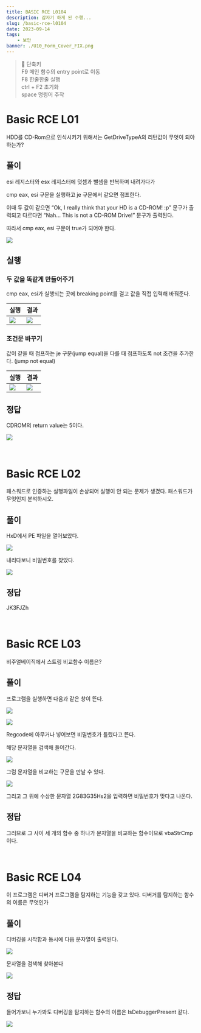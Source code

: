 ```yaml
---
title: BASIC RCE L0104
description: 갑자기 하게 된 수행...
slug: /basic-rce-l0104
date: 2023-09-14
tags:
    - 보안
banner: ./U10_Form_Cover_FIX.png
---
```


> 📌 단축키<br/>
> F9 메인 함수의 entry point로 이동<br/>
> F8 한줄한줄 실행<br/>
> ctrl + F2 초기화<br/>
> space 명령어 주작<br/>

# Basic RCE L01

HDD를 CD-Rom으로 인식시키기 위해서는 GetDriveTypeA의 리턴값이 무엇이 되야 하는가?

## 풀이

esi 레지스터와 esx 레지스터에 덧셈과 뺄셈을 반복하며 내려가다가

cmp eax, esi 구문을 실행하고 je 구문에서 같으면 점프한다.

이때 두 값이 같으면 “Ok, I really think that your HD is a CD-ROM! :p” 문구가 출력되고 다르다면 “Nah… This is not a CD-ROM Drive!” 문구가 출력된다.

따라서 cmp eax, esi 구문이 true가 되어야 한다.

![](./one.png)

## 실행

### 두 값을 똑같게 만들어주기

cmp eax, esi가 실행되는 곳에 breaking point를 걸고 값을 직접 입력해 바꿔준다.

| 실행             | 결과               |
|----------------|------------------|
| ![](./two.png) | ![](./three.png) |

### 조건문 바꾸기

값이 같을 때 점프하는 je 구문(jump equal)을 다를 때 점프하도록 not 조건을 추가한다. (jump not equal)

| 실행              | 결과               |
|-----------------|------------------|
| ![](./four.png) | ![](./three.png) |

## 정답

CDROM의 return value는 5이다.

![](./five.png)

<br/>

# Basic RCE L02

패스워드로 인증하는 실행파일이 손상되어 실행이 안 되는 문제가 생겼다. 패스워드가 무엇인지 분석하시오.

## 풀이

HxD에서 PE 파일을 열어보았다.

![](./six.png)

내리다보니 비밀번호를 찾았다.

![](./seven.png)

## 정답

JK3FJZh

<br/>

# Basic RCE L03

비주얼베이직에서 스트링 비교함수 이름은?

## 풀이

프로그램을 실행하면 다음과 같은 창이 뜬다.

![](./eight.png)

![](./nine.png)

Regcode에 아무거나 넣어보면 비밀번호가 틀렸다고 뜬다.

해당 문자열을 검색해 들어간다.

![](./ten.png)

그럼 문자열을 비교하는 구문을 만날 수 있다.

![](./eleven.png)

그리고 그 위에 수상한 문자열 2G83G35Hs2을 입력하면 비밀번호가 맞다고 나온다.

## 정답

그러므로 그 사이 세 개의 함수 중 하나가 문자열을 비교하는 함수이므로 vbaStrCmp이다.

<br/>

# Basic RCE L04

이 프로그램은 디버거 프로그램을 탐지하는 기능을 갖고 있다. 디버거를 탐지하는 함수의 이름은 무엇인가

## 풀이

디버깅을 시작함과 동시에 다음 문자열이 출력된다.

![](./twelve.png)

문자열을 검색해 찾아본다

![](./thirteen.png)

## 정답

들어가보니 누가봐도 디버깅을 탐지하는 함수의 이름은 IsDebuggerPresent 같다.

![](./fourteen.png)
